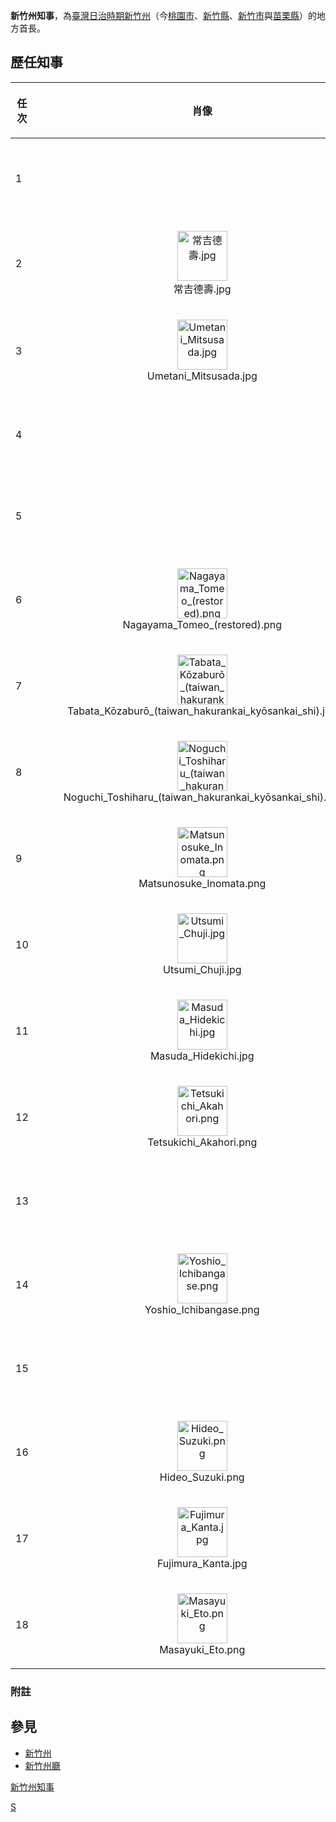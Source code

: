 '''新竹州知事'''，為[[臺灣日治時期|臺灣日治時期]][[新竹州|新竹州]]（今[[桃園市|桃園市]]、[[新竹縣|新竹縣]]、[[新竹市|新竹市]]與[[苗栗縣|苗栗縣]]）的地方首長。

==歷任知事==
{| class="wikitable" style="text-align:center"
|--
!任次
! width="50" |肖像
! width="100"|姓名<br /><small>(生–卒)</small>
! colspan=2 width="100"|在任時間
! width="200"|備註
|-- bgcolor=#EEEEEE
|1
| align="center" |
| '''[[服部仁藏|服部仁藏]]'''<br />(？–？)</small>
| 1920年10月1日{{efn|原營林局長。}} || 1921年10月8日
|
|-- bgcolor=#EEEEEE
|2
| align="center" |[[File:常吉德壽.jpg|80px]]
| '''[[常吉德壽|常吉德壽]]'''<br />(1879–？)</small>
| 1921年10月8日 || 1922年5月15日{{efn|改任[[臺中州知事|臺中州知事]]。}}
|
|-- bgcolor=#EEEEEE
|3
| align="center" |[[File:Umetani_Mitsusada.jpg|80px]]
| '''[[梅谷光貞|梅谷光貞]]'''<br />(1880–1936)</small>
| 1922年5月15日{{efn|原[[臺灣總督府警察|警務局]]事務官兼土木局事務官。}} || 1923年10月25日{{efn|改任[[山梨縣知事|山梨縣知事]]。}}
|任內[[海岸線_(臺鐵)|海岸線]]全線通車。
|-- bgcolor=#EEEEEE
|4
| align="center" |
| '''{{link-ja|佐藤勸|佐藤勧}}'''<br />(1877–？)</small>
| 1923年11月3日{{efn|原[[臺灣總督府殖產局|殖產局]]營林所長兼林務課長。}} || 1924年12月23日
|
|-- bgcolor=#EEEEEE
|5
|align=center|
| '''{{link-ja|古木章光|古木章光}}'''<br />(1879–？)</small>
| 1924年12月25日{{efn|原財務局稅務課長。}} || 1927年4月22日
|
|-- bgcolor=#EEEEEE
|6
| align="center" |[[File:Nagayama_Tomeo_(restored).png|80px]]
| '''[[永山止米郎|永山止米郎]]'''<br />(1884–1940)</small>
| 1927年4月22日{{efn|原[[專賣局|專賣局]]庶務課長。}} || 1929年4月20日{{efn|改任[[臺南州知事|臺南州知事]]。}}
|
|-- bgcolor=#EEEEEE
|7
| align="center" |[[File:Tabata_Kōzaburō_(taiwan_hakurankai_kyōsankai_shi).jpg|80px]]
| '''[[田端幸三郎|田端幸三郎]]'''<br />(1886–1963)</small>
| 1929年4月20日{{efn|原[[臺北州|臺北州]][[臺北市尹|臺北市尹]]。}} || 1931年5月8日{{efn|改任專賣局長。}}
|
|-- bgcolor=#EEEEEE
|8
| align="center" |[[File:Noguchi_Toshiharu_(taiwan_hakurankai_kyōsankai_shi).jpg|80px]]
| '''[[野口敏治|野口敏治]]'''<br />(1889–1944)</small>
| 1931年5月8日{{efn|原文教局社會課長。}} || 1931年9月12日{{efn|改任[[高雄州知事|高雄州知事]]。}}
|
|-- bgcolor=#EEEEEE
|9
| align="center" |[[File:Matsunosuke_Inomata.png|80px]]
| '''[[猪股松之助|猪股松之助]]'''<br />(1884–？)</small>
| 1931年9月12日{{efn|原[[花蓮港廳長|花蓮港廳長]]。}} || 1932年3月15日
|
|-- bgcolor=#EEEEEE
|10
| align="center" |[[File:Utsumi_Chuji.jpg|80px]]
| '''[[內海忠司|內海忠司]]'''<br />(1884–1968)</small>
| 1932年3月15日{{efn|原臺北州臺北市尹。}} || 1935年9月2日{{efn|改任高雄州知事。}}
|任內發生[[關刀山地震|關刀山地震]]。
|-- bgcolor=#EEEEEE
|11
| align="center" |[[File:Masuda_Hidekichi.jpg|80px]]
| '''[[增田秀吉|增田秀吉]]'''<br />(1887–？)</small>
| 1935年9月2日{{efn|原基隆[[臺灣總督府稅關|稅關]]長。}} || 1936年10月16日
|
|-- bgcolor=#EEEEEE
|12
| align="center" |[[File:Tetsukichi_Akahori.png|80px]]
| '''{{link-ja|赤堀鐵吉|赤堀鉄吉}}'''<br />(1890–1968)</small>
| 1936年10月16日{{efn|原專賣局庶務課長。}} || 1939年1月28日{{efn|改任高雄州知事。}}
|
|-- bgcolor=#EEEEEE
|13
| align="center" |
| '''[[林田正治|林田正治]]'''<br />(1892–1979)</small>
| 1939年1月28日{{efn|原[[澎湖廳長|澎湖廳長]]。}} || 1939年7月24日
|
|-- bgcolor=#EEEEEE
|14
| align="center" |[[File:Yoshio_Ichibangase.png|80px]]
| '''[[一番瀨佳雄|一番瀨佳雄]]'''<br />(1895–1964)</small>
| 1939年7月24日{{efn|原[[臺灣總督府殖產局|殖產局]]農務課長。}} || 1940年5月25日{{efn|改任臺南州知事。}}
|
|-- bgcolor=#EEEEEE
|15
| align="center" |
| '''{{link-ja|宮木廣大|宮木広大}}'''<br />(1899–？)</small>
| 1940年5月25日 || 1942年7月3日{{efn|改任臺南州知事。}}
|
|-- bgcolor=#EEEEEE
|16
| align="center" |[[File:Hideo_Suzuki.png|80px]]
| '''{{link-ja|鈴木秀夫|鈴木秀夫 (官僚)}}'''<br />(1898–1986)</small>
| 1942年7月13日{{efn|原[[臺灣總督府內務局|內務局]]地方課長。}} || 1943年3月29日
|
|-- bgcolor=#EEEEEE
|17
| align="center" |[[File:Fujimura_Kanta.jpg|80px]]
| '''[[藤村寬太|藤村寬太]]'''<Br />(1892–？)</small>
| 1943年3月29日{{efn|原臺北州臺北市長。}} || 1943年8月7日{{efn|改任[[大日本帝國陸軍|陸軍]]司政長官。}}
|
|-- bgcolor=#EEEEEE
|18
| align="center" |[[File:Masayuki_Eto.png|80px]]
| '''{{link-ja|江藤昌之|江藤昌之}}'''<Br />(1893–1984)</small>
| 1943年8月7日 || 1945年10月25日
|
|}

=== 附註 ===
<div class="references-small">
{{NoteFoot}}
</div>

{{notelist|iger=}}

==參見==
*[[新竹州|新竹州]]
*[[新竹州廳|新竹州廳]]

[[category:新竹州知事|]]
[[Category:台灣日治時期地方政府官職|S]]